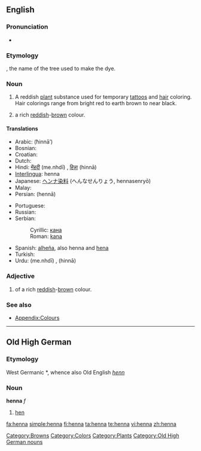 {{also|Henna}}
{{wikipedia}}
==English==

===Pronunciation===
* {{rhymes|ɛnə}}

===Etymology===
{{etyl|ar}} {{term|حناء|sc=Arab|tr=ħinnā’}}, the name of the tree used to make the dye.

===Noun===
{{en-noun}}

# A reddish [[plant]] substance used for temporary [[tattoo]]s and [[hair]] coloring. Hair colorings range from bright red to earth brown to near black.
# {{colour}} a rich [[red]]dish-[[brown]] colour.
#: {{colour panel|882D17}}

====Translations====
{{trans-top|dye}}
* Arabic: {{Arab|[[حناء|حِنّاء]]}} (ħinnā’)
* Bosnian: {{t-|bs|kana|f}}
* Croatian: {{t-|hr|kana|f}}
* Dutch: {{t-|nl|henna}}
* Hindi: [[मेंहदी]] (me.nhdī) {{f}}, [[हिन्ना]] (hinnā) {{f}}
* [[Interlingua]]: henna
* Japanese: [[ヘンナ]][[染料]] (へんなせんりょう, hennasenryō)
* Malay: {{t-|ms|inai|xs=Malay}}
* Persian: {{fa-Arab|[[حنا]]}} (hennā)
{{trans-mid}}
* Portuguese: {{t+|pt|hena}}
* Russian: {{t+|ru|хна|f|tr=xna|sc=Cyrl}}
* Serbian:
*: Cyrillic: [[кана]] {{f}}
*: Roman: [[kana]] {{f}}
* Spanish: [[alheña]], also henna and [[hena]]
* Turkish: {{t+|tr|kına}}
* Urdu: {{ur-Arab|[[مینہدی]]}} (me.nhdī) {{f}}, {{ur-Arab|[[حنا]]}} (hinnā) {{f}}
{{trans-bottom}}

{{trans-top|colour}}
{{trans-mid}}
{{trans-bottom}}

===Adjective===
{{en-adj|-}}

# {{colour}} of a rich [[red]]dish-[[brow]]n colour.

===See also===
* [[Appendix:Colours]]

[[Category:Browns]]
[[Category:Colors]]
[[Category:Plants]]

----

==Old High German==

===Etymology===
West Germanic *{{term||hannja}}, whence also Old English ''[[henn]]''

===Noun===
'''henna''' ''f''

# [[hen]]

[[Category:Old High German nouns]]

[[fa:henna]]
[[simple:henna]]
[[fi:henna]]
[[ta:henna]]
[[te:henna]]
[[vi:henna]]
[[zh:henna]]